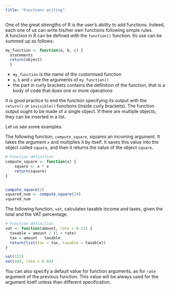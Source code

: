```yaml
---
title: "Functions writing"
---
```


One of the great strengths of R is the user's ability to add functions. Indeed, each one of us can write his/her own functions following simple rules.  
A function in R can be defined with the `function()` function. Its use can be summed up as follows:
  
```r
my_function <- function(a, b, c) {
  statements
  return(object)
  }
```

* `my_function` is the name of the customised function 
* `a`, `b` and `c` are the arguments of `my_function()` 
* the part in curly brackets contains the definition of the function, that is a body of code that does one or more operations

It is good practice to end the function specifying its output with the `return()` or `invisible()` functions (inside curly brackets). The function output ought to be made of a single object. If there are multiple objects, they can be inserted in a list. 

Let us see some examples.  

The following function, `compute_square`, squares an incoming argument. It takes the argument `x` and multiplies it by itself. It saves this value into the object called `square`, and then it returns the value of the object `square`.

```r
# Function definition
compute_square <- function(x) {
    square <- x * x
    return(square)
}


compute_square(2)
squared_num <- compute_square(24)
squared_num
```


The following function, `vat`,  calculates taxable income and taxes, given the total and the VAT percentage.

```r
# Function definition
vat <- function(amount, rate = 0.21) {
  taxable = amount / (1 + rate)
  tax = amount - taxable
  return(list(tax = tax, taxable = taxable))
}

vat(121)
vat(104, rate = 0.04)
```

You can also specify a default value for function arguments, as for `rate` argument of the previous function. This value will be always used for the argument itself unless than different specification. 
